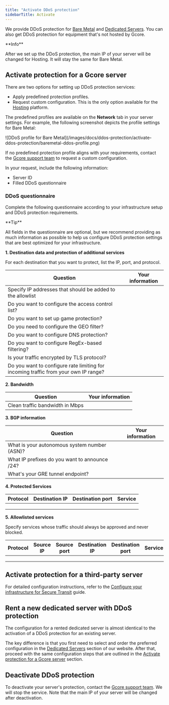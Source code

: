 ---
title: "Activate DDoS protection"
sidebarTitle: Activate
---

We provide DDoS protection for [Bare Metal](https://gcore.com/cloud/bare-metal-servers) and [Dedicated Servers](https://gcore.com/hosting/dedicated). You can also get DDoS protection for equipment that's not hosted by Gcore.

<Info>
**Info**

After we set up the DDoS protection, the main IP of your server will be changed for Hosting. It will stay the same for Bare Metal.
</Info>

## Activate protection for a Gcore server

There are two options for setting up DDoS protection services: 

  * Apply predefined protection profiles. 
  * Request custom configuration. This is the only option available for the [Hosting](https://gcore.com/hosting) platform.



The predefined profiles are available on the **Network** tab in your server settings. For example, the following screenshot depicts the profile settings for Bare Metal: 


<Frame>![DDoS profile for Bare Metal](/images/docs/ddos-protection/activate-ddos-protection/baremetal-ddos-profile.png)</Frame>



If no predefined protection profile aligns with your requirements, contact the [Gcore support team](mailto:support@gcore.com) to request a custom configuration.

In your request, include the following information: 

  * Server ID 
  * Filled DDoS questionnaire



### DDoS questionnaire

Complete the following questionnaire according to your infrastructure setup and DDoS protection requirements. 

<Tip>
**Tip**

All fields in the questionnaire are optional, but we recommend providing as much information as possible to help us configure DDoS protection settings that are best optimized for your infrastructure.
</Tip>

**1\. Destination data and protection of additional services**

For each destination that you want to protect, list the IP, port, and protocol. 

**Question** | **Your information**  
---|---  
Specify IP addresses that should be added to the allowlist |   
Do you want to configure the access control list? |   
Do you want to set up game protection? |   
Do you need to configure the GEO filter? |   
Do you want to configure DNS protection? |   
Do you want to configure RegEx-based filtering? |   
Is your traffic encrypted by TLS protocol? |   
Do you want to configure rate limiting for incoming traffic from your own IP range? |   
  
**2\. Bandwidth**

**Question** | **Your information**  
---|---  
Clean traffic bandwidth in Mbps |   
  
**3\. BGP information**

**Question** | **Your information**  
---|---  
What is your autonomous system number (ASN)? |   
What IP prefixes do you want to announce /24? |   
What's your GRE tunnel endpoint? |   
  
**4\. Protected Services**

**Protocol** | **Destination IP** | **Destination port** | **Service**  
---|---|---|---  
|  |  |   
|  |  |   
|  |  |   
  
**5\. Allowlisted services**

Specify services whose traffic should always be approved and never blocked. 

**Protocol** | **Source IP** | **Source port** | **Destination IP** | **Destination port** | **Service**  
---|---|---|---|---|---  
|  |  |  |  |   
|  |  |  |  |   
|  |  |  |  |   
  
## Activate protection for a third-party server

For detailed configuration instructions, refer to the [Configure your infrastructure for Secure Transit](/ddos-protection/super-transit/configure-super-transit) guide. 

## Rent a new dedicated server with DDoS protection

The configuration for a rented dedicated server is almost identical to the activation of a DDoS protection for an existing server.

The key difference is that you first need to select and order the preferred configuration in the [Dedicated Servers](https://gcore.com/hosting/dedicated) section of our website. After that, proceed with the same configuration steps that are outlined in the [Activate protection for a Gcore server](/ddos-protection/activate-ddos-protection#activate-protection-for-a-Gcore-server) section. 

## Deactivate DDoS protection

To deactivate your server's protection, contact the [Gcore support team](mailto:support@gcore.com). We will stop the service. Note that the main IP of your server will be changed after deactivation.